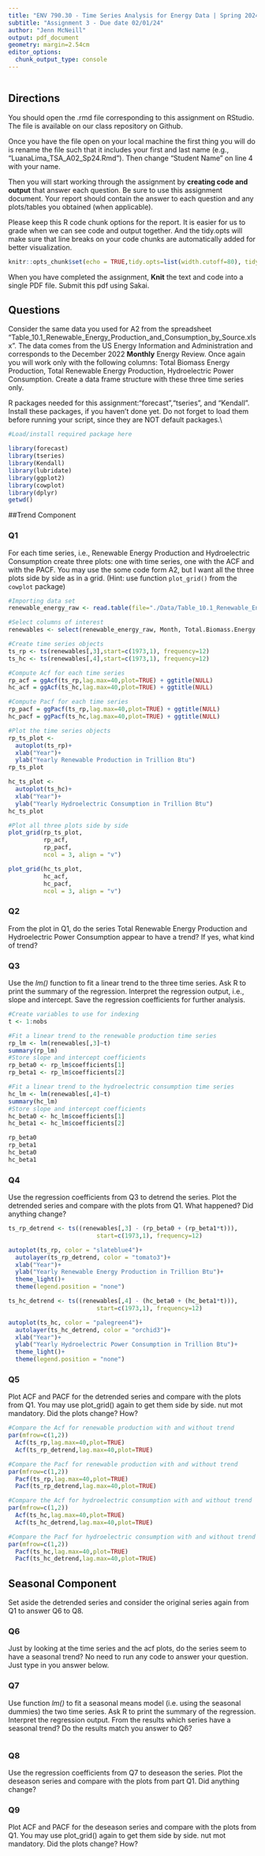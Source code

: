 ```yaml
---
title: "ENV 790.30 - Time Series Analysis for Energy Data | Spring 2024"
subtitle: "Assignment 3 - Due date 02/01/24"
author: "Jenn McNeill"
output: pdf_document
geometry: margin=2.54cm
editor_options: 
  chunk_output_type: console
---
```

```r

```
  
## Directions
  
You should open the .rmd file corresponding to this assignment on RStudio. The file is available on our class repository on Github. 

Once you have the file open on your local machine the first thing you will do is rename the file such that it includes your first and last name (e.g., "LuanaLima_TSA_A02_Sp24.Rmd"). Then change "Student Name" on line 4 with your name. 

Then you will start working through the assignment by  **creating code and output** that answer each question. Be sure to use this assignment document. Your report should contain the answer to each question and any plots/tables you obtained (when applicable).

Please keep this R code chunk options for the report. It is easier for us to grade when we can see code and output together. And the tidy.opts will make sure that line breaks on your code chunks are automatically added for better visualization. 

```r
knitr::opts_chunk$set(echo = TRUE,tidy.opts=list(width.cutoff=80), tidy=FALSE) 
```

When you have completed the assignment, **Knit** the text and code into a single PDF file. Submit this pdf using Sakai. 

## Questions 

Consider the same data you used for A2 from the spreadsheet "Table_10.1_Renewable_Energy_Production_and_Consumption_by_Source.xlsx". The data comes from the US Energy Information and Administration and corresponds to the December 2022 **Monthly** Energy Review. Once again you will work only with the following columns: Total Biomass Energy Production, Total Renewable Energy Production, Hydroelectric Power Consumption. Create a data frame structure with these three time series only. 

R packages needed for this assignment:"forecast","tseries", and "Kendall". Install these packages, if you haven't done yet. Do not forget to load them before running your script, since they are NOT default packages.\\

```r
#Load/install required package here

library(forecast)
library(tseries)
library(Kendall)
library(lubridate)
library(ggplot2)
library(cowplot)
library(dplyr)
getwd()
```


##Trend Component

### Q1
For each time series, i.e., Renewable Energy Production and Hydroelectric Consumption create three plots: one with time series, one with the ACF and with the PACF. You may use the some code form A2, but I want all the three plots side by side as in a grid.
(Hint: use function `plot_grid()` from the `cowplot` package)

```r
#Importing data set
renewable_energy_raw <- read.table(file="./Data/Table_10.1_Renewable_Energy_Production_and_Consumption_by_Source.csv", header=TRUE,dec = ".",sep=",",stringsAsFactors = TRUE) 

#Select columns of interest
renewables <- select(renewable_energy_raw, Month, Total.Biomass.Energy.Production:Hydroelectric.Power.Consumption)

#Create time series objects
ts_rp <- ts(renewables[,3],start=c(1973,1), frequency=12)
ts_hc <- ts(renewables[,4],start=c(1973,1), frequency=12)

#Compute Acf for each time series
rp_acf = ggAcf(ts_rp,lag.max=40,plot=TRUE) + ggtitle(NULL)
hc_acf = ggAcf(ts_hc,lag.max=40,plot=TRUE) + ggtitle(NULL)

#Compute Pacf for each time series
rp_pacf = ggPacf(ts_rp,lag.max=40,plot=TRUE) + ggtitle(NULL)
hc_pacf = ggPacf(ts_hc,lag.max=40,plot=TRUE) + ggtitle(NULL)

#Plot the time series objects
rp_ts_plot <-
  autoplot(ts_rp)+
  xlab("Year")+
  ylab("Yearly Renewable Production in Trillion Btu")
rp_ts_plot

hc_ts_plot <-
  autoplot(ts_hc)+
  xlab("Year")+
  ylab("Yearly Hydroelectric Consumption in Trillion Btu")
hc_ts_plot 

#Plot all three plots side by side
plot_grid(rp_ts_plot,
          rp_acf,
          rp_pacf,
          ncol = 3, align = "v")

plot_grid(hc_ts_plot,
          hc_acf,
          hc_pacf,
          ncol = 3, align = "v")
```

### Q2
From the plot in Q1, do the series Total Renewable Energy Production and Hydroelectric Power Consumption appear to have a trend? If yes, what kind of trend?

### Q3
Use the *lm()* function to fit a linear trend to the three time series. Ask R to print the summary of the regression. Interpret the regression output, i.e., slope and intercept. Save the regression coefficients for further analysis.

```r
#Create variables to use for indexing
t <- 1:nobs

#Fit a linear trend to the renewable production time series
rp_lm <- lm(renewables[,3]~t)
summary(rp_lm)
#Store slope and intercept coefficients
rp_beta0 <- rp_lm$coefficients[1]
rp_beta1 <- rp_lm$coefficients[2]

#Fit a linear trend to the hydroelectric consumption time series 
hc_lm <- lm(renewables[,4]~t)
summary(hc_lm)
#Store slope and intercept coefficients
hc_beta0 <- hc_lm$coefficients[1]
hc_beta1 <- hc_lm$coefficients[2]

rp_beta0
rp_beta1
hc_beta0
hc_beta1
```
 
### Q4
Use the regression coefficients from Q3 to detrend the series. Plot the detrended series and compare with the plots from Q1. What happened? Did anything change?

```r
ts_rp_detrend <- ts((renewables[,3] - (rp_beta0 + (rp_beta1*t))),
                         start=c(1973,1), frequency=12)

autoplot(ts_rp, color = "slateblue4")+
  autolayer(ts_rp_detrend, color = "tomato3")+
  xlab("Year")+
  ylab("Yearly Renewable Energy Production in Trillion Btu")+
  theme_light()+
  theme(legend.position = "none")

ts_hc_detrend <- ts((renewables[,4] - (hc_beta0 + (hc_beta1*t))),
                         start=c(1973,1), frequency=12)

autoplot(ts_hc, color = "palegreen4")+
  autolayer(ts_hc_detrend, color = "orchid3")+
  xlab("Year")+
  ylab("Yearly Hydroelectric Power Consumption in Trillion Btu")+
  theme_light()+
  theme(legend.position = "none")
```


### Q5
Plot ACF and PACF for the detrended series and compare with the plots from Q1. You may use plot_grid() again to get them side by side. nut mot mandatory. Did the plots change? How?

```r
#Compare the Acf for renewable production with and without trend
par(mfrow=c(1,2))
  Acf(ts_rp,lag.max=40,plot=TRUE) 
  Acf(ts_rp_detrend,lag.max=40,plot=TRUE)

#Compare the Pacf for renewable production with and without trend 
par(mfrow=c(1,2))
  Pacf(ts_rp,lag.max=40,plot=TRUE) 
  Pacf(ts_rp_detrend,lag.max=40,plot=TRUE)

#Compare the Acf for hydroelectric consumption with and without trend
par(mfrow=c(1,2))
  Acf(ts_hc,lag.max=40,plot=TRUE) 
  Acf(ts_hc_detrend,lag.max=40,plot=TRUE)

#Compare the Pacf for hydroelectric consumption with and without trend  
par(mfrow=c(1,2))
  Pacf(ts_hc,lag.max=40,plot=TRUE) 
  Pacf(ts_hc_detrend,lag.max=40,plot=TRUE)
```


## Seasonal Component

Set aside the detrended series and consider the original series again from Q1 to answer Q6 to Q8.

### Q6
Just by looking at the time series and the acf plots, do the series seem to have a seasonal trend? No need to run any code to answer your question. Just type in you answer below.

### Q7
Use function *lm()* to fit a seasonal means model (i.e. using the seasonal dummies) the two time series. Ask R to print the summary of the regression. Interpret the regression output. From the results which series have a seasonal trend? Do the results match you answer to Q6?

```r


```


### Q8
Use the regression coefficients from Q7 to deseason the series. Plot the deseason series and compare with the plots from part Q1. Did anything change?

### Q9
Plot ACF and PACF for the deseason series and compare with the plots from Q1. You may use plot_grid() again to get them side by side. nut mot mandatory. Did the plots change? How?


